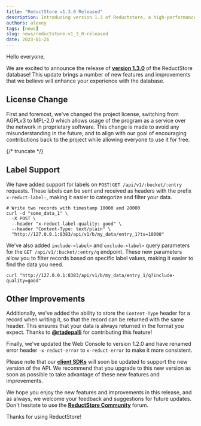 ```yaml
---
title: "ReductStore v1.3.0 Released"
description: Introducing version 1.3 of Reductstore, a high-performance database with improved filtering capabilities and label support for enhanced organization and querying
authors: alexey
tags: [news]
slug: news/reductstore-v1_3_0-released
date: 2023-01-26
---
```


Hello everyone,

We are excited to announce the release of [**version 1.3.0**](https://github.com/reductstore/reductstore/releases/tag/v1.3.0) of the ReductStore database! This update brings a number of new
features and improvements that we believe will enhance your experience with the database.

## License Change

First and foremost, we've changed the project license, switching from AGPLv3 to MPL-2.0 which allows usage of the program
as a service over the network in proprietary software. This change is made to avoid any misunderstanding in the future,
and to align with our goal of encouraging contributions back to the project while allowing everyone to use it for free.

{/* truncate */}

## Label Support

We have added support for labels on `POST|GET /api/v1/:bucket/:entry` requests. These labels can be
sent and received as headers with the prefix `x-reduct-label-`, making it easier to categorize and filter your data.

```shell
# Write two records with timestamp 10000 and 20000
curl -d "some_data_1" \
  -X POST \
  --header "x-reduct-label-quality: good" \
  --header "Content-Type: text/plain" \
  "http://127.0.0.1:8383/api/v1/b/my_data/entry_1?ts=10000"
```

We've also added `include-<label>` and `exclude-<label>` query parameters for the `GET /api/v1/:bucket/:entry/q` endpoint.
These new parameters allow you to filter records based on specific label values, making it easier to find the data you
need.

```shell
curl "http://127.0.0.1:8383/api/v1/b/my_data/entry_1/q?include-quality=good"
```

## Other Improvements

Additionally, we've added the ability to store the `Content-Type` header for a record when writing it, so that the record
can be returned with the same header. This ensures that your data is always returned in the format you expect.
Thanks to [**@rtadepalli**](https://github.com/rtadepalli) for contributing this feature!

Finally, we've updated the Web Console to version 1.2.0 and have renamed error header `-x-reduct-error` to `x-reduct-error`
to make it more consistent.

Please note that our [**client SDKs**](https://github.com/reductstore/reductstore#client-sdks) will soon be updated to support the new version of the API. We recommend that you upgrade to this new version as soon as possible to take advantage of these new features and improvements.

We hope you enjoy the new features and improvements in this release, and as always, we welcome your feedback and
suggestions for future updates. Don't hesitate to use the [**ReductStore Community**](https://community.reduct.store) forum.

Thanks for using ReductStore!

